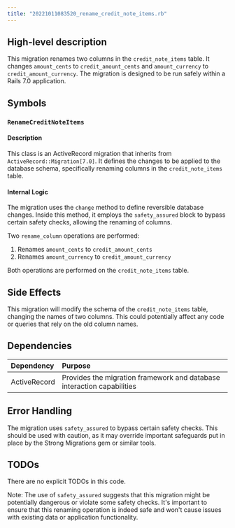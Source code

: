 ```yaml
---
title: "20221011083520_rename_credit_note_items.rb"
---
```


## High-level description
This migration renames two columns in the `credit_note_items` table. It changes `amount_cents` to `credit_amount_cents` and `amount_currency` to `credit_amount_currency`. The migration is designed to be run safely within a Rails 7.0 application.

## Symbols

### `RenameCreditNoteItems`
#### Description
This class is an ActiveRecord migration that inherits from `ActiveRecord::Migration[7.0]`. It defines the changes to be applied to the database schema, specifically renaming columns in the `credit_note_items` table.

#### Internal Logic
The migration uses the `change` method to define reversible database changes. Inside this method, it employs the `safety_assured` block to bypass certain safety checks, allowing the renaming of columns.

Two `rename_column` operations are performed:
1. Renames `amount_cents` to `credit_amount_cents`
2. Renames `amount_currency` to `credit_amount_currency`

Both operations are performed on the `credit_note_items` table.

## Side Effects
This migration will modify the schema of the `credit_note_items` table, changing the names of two columns. This could potentially affect any code or queries that rely on the old column names.

## Dependencies
| Dependency | Purpose |
|:-----------|:--------|
| ActiveRecord | Provides the migration framework and database interaction capabilities |

## Error Handling
The migration uses `safety_assured` to bypass certain safety checks. This should be used with caution, as it may override important safeguards put in place by the Strong Migrations gem or similar tools.

## TODOs
There are no explicit TODOs in this code.

Note: The use of `safety_assured` suggests that this migration might be potentially dangerous or violate some safety checks. It's important to ensure that this renaming operation is indeed safe and won't cause issues with existing data or application functionality.